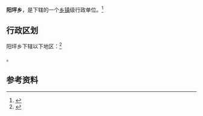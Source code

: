 {{中国乡级行政区|14/09/29/206/000}}

'''阳坪乡'''，是{{PRC admin/fullname|14/09/29/206/000|3}}下辖的一个[[乡镇|乡镇]]级行政单位。<ref>{{PRC admin/ref sgc|{{PRC admin/parent|14/09/29/206/000}}}}</ref>

== 行政区划 ==

阳坪乡下辖以下地区：<ref>{{PRC admin/ref sgc|14/09/29/206/000}}</ref>

{{PRC admin/children|14/09/29/206/000}}。

== 参考资料 ==

{{reflist}}

{{行政区划小作品}}
{{PRC admin/navcat|14/09/29/206/000}}
